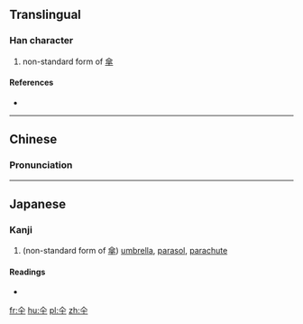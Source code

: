 ==Translingual==

===Han character===
{{Han char|rn=9|rad=人|as=02|sn=4|four=|canj=OJ,XXOJ|ids=⿱人十}}

# non-standard form of [[傘]]

====References====
* {{Han ref|kx=0092.051|dkj=00366|dj=0195.050|hdz=10103.060|uh=4ED0|ud=20176}}

----

==Chinese==
{{zh-forms}}

===Pronunciation===
{{zh-pron
|m=sǎn
|c=
|mc=
|oc=
|ma=
|cat=n
}}

----

==Japanese==

===Kanji===
{{ja-kanji|grade=|rs=人02}}

# (non-standard form of [[傘]]) [[umbrella]], [[parasol]], [[parachute]]

====Readings====
* {{ja-readings|on=[[さん]] (san)|kun=[[かさ]] (kasa)}}

[[fr:仐]]
[[hu:仐]]
[[pl:仐]]
[[zh:仐]]